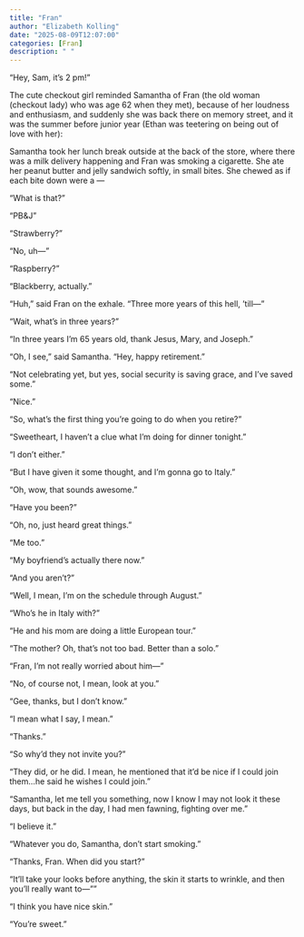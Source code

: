 ```yaml
---
title: "Fran"
author: "Elizabeth Kolling"
date: "2025-08-09T12:07:00"
categories: [Fran]
description: " "
---
```



“Hey, Sam, it’s 2 pm!” 

The cute checkout girl reminded Samantha of Fran (the old woman (checkout lady) who was age 62 when they met), because of her loudness and enthusiasm, and suddenly she was back there on memory street, and it was the summer before junior year (Ethan was teetering on being out of love with her): 

Samantha took her lunch break outside at the back of the store, where there was a milk delivery happening and Fran was smoking a cigarette. She ate her peanut butter and jelly sandwich softly, in small bites. She chewed as if each bite down were a —

“What is that?”

“PB&J”

“Strawberry?”

“No, uh—”

“Raspberry?”

“Blackberry, actually.”

“Huh,” said Fran on the exhale. “Three more years of this hell, ‘till—”

“Wait, what’s in three years?”

“In three years I’m 65 years old, thank Jesus, Mary, and Joseph.”

“Oh, I see,” said Samantha. “Hey, happy retirement.”

“Not celebrating yet, but yes, social security is saving grace, and I’ve saved some.”

“Nice.”

“So, what’s the first thing you’re going to do when you retire?”

“Sweetheart, I haven’t a clue what I’m doing for dinner tonight.”

“I don’t either.”

“But I have given it some thought, and I’m gonna go to Italy.”

“Oh, wow, that sounds awesome.”

“Have you been?”

“Oh, no, just heard great things.”

“Me too.”

“My boyfriend’s actually there now.”

“And you aren’t?”

“Well, I mean, I’m on the schedule through August.”

“Who’s he in Italy with?”

“He and his mom are doing a little European tour.”

“The mother? Oh, that’s not too bad. Better than a solo.”

“Fran, I’m not really worried about him—”

“No, of course not, I mean, look at you.”

“Gee, thanks, but I don't know.”

“I mean what I say, I mean."

"Thanks."

“So why’d they not invite you?”

“They did, or he did. I mean, he mentioned that it’d be nice if I could join them…he said he wishes I could join.”

“Samantha, let me tell you something, now I know I may not look it these days, but back in the day, I had men fawning, fighting over me.” 

“I believe it.”

"Whatever you do, Samantha, don't start smoking."

"Thanks, Fran. When did you start?"

"It'll take your looks before anything, the skin it starts to wrinkle, and then you'll really want to—”" 

"I think you have nice skin."

"You're sweet." 



